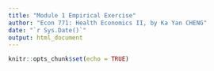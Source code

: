 ```yaml
---
title: "Module 1 Empirical Exercise"
author: "Econ 771: Health Economics II, by Ka Yan CHENG"
date: "`r Sys.Date()`"
output: html_document
---
```


```r
knitr::opts_chunk$set(echo = TRUE)
```
